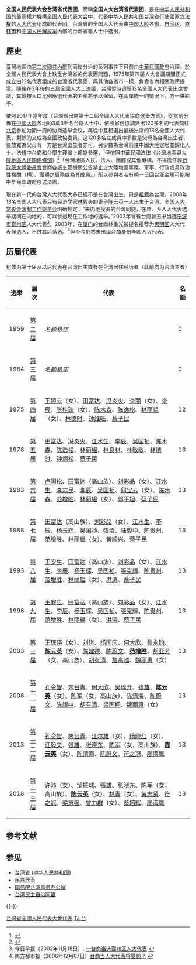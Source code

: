 {{Pathnav|全国人民代表大会|全国人民代表大会代表}}
{{Infobox constituency
|name              = 台湾省代表团
|type              = [[全国人民代表大会|全国人民代表大会]]
|constituency_link = 
|parl_name         = <!-- name of the law making body -->
|map1              = 
|map_size          = 
|image             = File:China Taiwan.svg
|map_entity        = 
|map_year          = 
|caption           = 中華人民共和國主张之台湾省的范围
|district_label    = [[选区|选举单位]]
|district          = [[中华人民共和国台湾省|台湾省]]
|region_label      = [[选举人|选举人]]数量
|region            = 122人<small>（协商选举会议成员）</small>
|population        = 23,550,077<small>（统治权未及）</small>
|electorate        = 
|towns             = [[中华人民共和国|中华人民共和国]]全境
|future            = 
|year              = 1975年
|abolished_label   = 
|abolished         = 
|members_label     = 代表团团长
|members           = [[黃志賢_(政治人物)|黄志贤]]
|seats             = 13
|elects_howmany    = 
|local_council_label = [[地方各级人民代表大会|省级人大]]
|local_council     = 暂无
|next              = 
|previous          = 
|blank1_name       = 选举方式
|blank1_info       = 由协商选举会议产生
}}

'''全国人民代表大会台湾省代表团'''，簡稱'''全国人大台湾省代表团'''，是在[[中华人民共和国|中华人民共和国]]的最高權力機構[[全国人民代表大会|全国人民代表大会]]中，代表中华人民共和国[[台湾省_(中华人民共和国)|台灣省]]行使國家[[立法權|立法權]]的[[人大代表|人大代表]]组成的代表团。台灣省的全国人大代表由[[中国大陸|中国大陸]]各[[省级行政区|省]]、[[自治区|自治区]]、[[直辖市|直辖市]]和[[中国人民解放军|中国人民解放军]]內部的台灣省籍人士中选出。

== 歷史 ==
臺灣地區由[[第二次國共內戰|第二次國共內戰]]到兩岸分治的系列事件下目前由[[中華民國政府|中華民國政府]]治理，於全國人民代表大會上缺乏台灣省的代表團問題，1975年第四屆人大會議期間正式成立由12名代表组成的台灣省代表團，與其他各省市一樣，負責省內相關政策提案。隨後在3年後的五屆全國人大上決議，台灣暫時選舉13名全國人大代表出席會議，其餘按人口比例應選代表的名額將予以保留，在兩岸統一的情況下，方一併給予。

依照2017年當年度《台灣省出席第十二屆全國人大代表協商選舉方案》，從當前分佈在[[中國大陸|中國大陸]]各地約3萬3千名台籍人士中，依照省份協調派出120多名的代表前往[[北京|北京]]参加为期一周的协商选举会议，再從中互相選出最後出席的13名全國人大代表，剩餘的又成為全國政協委員。这120多名左成員中多數是父母為台灣出生者，後放寬為父母有一方是台灣出生者亦可，另少數為台灣前往中國大陸定居並歸化人士。法規中台商和台學生理論上都能參選，<ref>{{Cite web |url=http://www.chinatimes.com/realtimenews/20170311002891-260409 |title=中時 - 台省代表團從何而來？ |accessdate=2017-03-11 |archive-date=2017-03-11 |archive-url=https://web.archive.org/web/20170311095451/http://www.chinatimes.com/realtimenews/20170311002891-260409 |dead-url=no }}</ref>但依照[[中華民國法律|中華民國法律]]《[[台灣地區與大陸地區人民關係條例|台灣地區與大陸地區人民關係條例]]》<ref>{{Cite web |url=http://dailynews.sina.com/bg/chn/chnpolitics/sinacn/20170310/19597766605.html |title=新浪 - 揭秘:人大台灣省代表團 |accessdate=2017-03-11 |archive-date=2017-03-12 |archive-url=https://web.archive.org/web/20170312063744/http://dailynews.sina.com/bg/chn/chnpolitics/sinacn/20170310/19597766605.html |dead-url=no }}</ref>「台灣地區人民、法人、團體或其他機構，不得擔任經[[行政院大陸委員會|行政院大陸委員會]]會商各該主管機關公告禁止之大陸地區黨務、軍事、行政或具政治性機關（構）、團體之職務或為其成員。」所以參與者若有朝一日回台澎金馬可能被中华民国政府移送法辦。

現在新一代的台灣人大代表大多已經不是在台灣出生，只是[[籍貫|祖籍]]為台灣，2008年13名全国人大代表只有经济学家[[林毅夫|林毅夫]]的妻子[[陈云英|陈云英]]一人出生于[[台湾|台湾]]。[[全国人大常委会法制工作委员会|全国人大常委会法制工作委员会]]明确规定：“来内地投资的台湾同胞，在县、乡人大代表选举期间在内地的，可以参加现在工作地的选举。”2002年曾有台商曾玉书当选[[宁波市|宁波市]][[鄞州区|鄞州区]]人大代表<ref>今日早报（2002年11月18日）. [http://news.sina.com.cn/s/2002-11-18/1223810351.html 一台商当选鄞州区人大代表] {{Wayback|url=http://news.sina.com.cn/s/2002-11-18/1223810351.html |date=20180305202652 }}</ref>。2008年，在[[厦门|厦门]]的台商林重光被提名推荐为[[思明区|思明区]]人大代表候选人，不过其后落选。<ref>南方都市报（2006年12月07日）[http://news.sina.com.cn/o/2006-12-07/090110705035s.shtml 台商当人大代表将受罚？] {{Wayback|url=http://news.sina.com.cn/o/2006-12-07/090110705035s.shtml |date=20140714223524 }}</ref>但至今仍然未出现[[台商|台商]]身份全国人大代表。

== 历届代表 ==
粗体为第十届及以后代表在台湾出生或有在台湾居住经历者（此前均为台湾生者）
{| class="wikitable"
|-
! style="width: 5%" |选举
! style="width: 8%" |届次
! 代表
! 名额
|-
! 1959
! [[第二届全国人民代表大会代表名单|第二届]]
| ''名额悬空''
| 0
|-
! 1964
! [[第三届全国人民代表大会代表名单|第三届]]
| ''名额悬空''
| 0
|-
! 1975
! [[第四届全国人民代表大会代表名单|第四届]]
| [[王碧云|王碧云]]（女）、[[田富达|田富达]]、[[冯炎火|冯炎火]]、[[李丽|李丽]]（女）、[[李辰|李辰]]、[[张桂珠|张桂珠]]（女）、[[陈木森|陈木森]]、[[陳逸松_(律師)|陈逸松]]、[[林丽韫|林丽韫]]（女）、[[林德时|林德时]]、[[钟维旺|钟维旺]]、[[蔡子民|蔡子民]]
| 12
|-
! 1978
! [[第五届全国人民代表大会代表名单|第五届]]
| [[田富达|田富达]]、[[冯炎火|冯炎火]]、[[江水生|江水生]]、[[李辰|李辰]]、[[吴国祯|吴国祯]]、[[陈木森|陈木森]]、[[陳逸松_(律師)|陈逸松]]、[[林丽韫|林丽韫]]、[[林良材|林良材]]、[[林敏敏|林敏敏]]、[[林德时|林德时]]、[[钟炳松|钟炳松]]、[[蔡子民|蔡子民]]
| 13
|-
! 1983
! [[第六届全国人民代表大会代表名单|第六届]]
| [[卢国松|卢国松]]、[[田富达|田富达]]（高山族）、[[刘彩品|刘彩品]]（女）、[[江水生|江水生]]、[[李志民|李志民]]、[[李辰|李辰]]、[[吴国祯|吴国祯]]、[[邱宝云|邱宝云]]（女）、[[陈木森|陈木森]]、[[范增胜|范增胜]]、[[林丽韫|林丽韫]]（女）、[[郭平坦|郭平坦]]、[[蔡子民|蔡子民]]
| 13
|-
! 1988
! [[第七届全国人民代表大会代表名单|第七届]]
| [[田富达|田富达]]（高山族）、[[刘彩品|刘彩品]]（女）、[[江水生|江水生]]、[[李辰|李辰]]、[[杨玉辉|杨玉辉]]、[[吴国祯|吴国祯]]、[[張洽_(1934)|張洽]]、[[陆毅中|陆毅中]]、[[陈贵州|陈贵州]]、[[范增胜|范增胜]]、[[林丽韫|林丽韫]]（女）、[[黄顺兴|黄顺兴]]、[[蔡子民|蔡子民]]
| 13
|-
! 1993
! [[第八届全国人民代表大会代表名单|第八届]]
| [[王安生|王安生]]、[[田富达|田富达]]（高山族）、[[刘彩品|刘彩品]]（女）、[[江水生|江水生]]、[[李辰|李辰]]、[[杨玉辉|杨玉辉]]、[[吴国祯|吴国祯]]、[[張克輝|張克輝]]、[[陈贵州|陈贵州]]、[[范增胜|范增胜]]、[[林丽韫|林丽韫]]（女）、[[洪涛|洪涛]]、[[蔡子民|蔡子民]]
| 13
|-
! 1998
! [[第九届全国人民代表大会代表名单|第九届]]
| [[王安生|王安生]]、[[田富达|田富达]]（高山族）、[[刘彩品|刘彩品]]（女）、[[江水生|江水生]]、[[李辰|李辰]]、[[杨玉辉|杨玉辉]]、[[吴国祯|吴国祯]]、[[張克輝|張克輝]]、[[陈贵州|陈贵州]]、[[范增胜|范增胜]]、[[林丽韫|林丽韫]]（女）、[[洪涛|洪涛]]、[[蔡子民|蔡子民]]
| 13
|-
! 2003
! [[第十届全国人民代表大会代表名单|第十届]]
| [[王琼瑛|王琼瑛]]（女）、[[刘琪|刘琪]]、[[杨国庆_(1936年)|杨国庆]]、[[何大欣|何大欣]]、[[张永钧|张永钧]]、'''[[陈云英|陈云英]]'''（女）、[[陈建德|陈建德]]、[[陈蔚文|陈蔚文]]、'''[[范增胜|范增胜]]'''、[[胡亚芳|胡亚芳]]（女，高山族）、[[胡有清|胡有清]]、[[詹高越|詹高越]]、[[魏丽惠|魏丽惠]]（女）
| 13
|-
! 2008
! [[第十一届全国人民代表大会代表名单|第十一届]]
| [[孔令智|孔令智]]、[[朱台青|朱台青]]、[[何大欣|何大欣]]、[[吴琼开|吴琼开]]、[[张雄|张雄]]、'''[[陈云英|陈云英]]'''（女）、[[陈军_(1959年)|陈军]]（女，高山族）、[[陈清海|陈清海]]、[[陈蔚文|陈蔚文]]、[[陈耀中|陈耀中]]、[[胡有清|胡有清]]、[[梁国扬|梁国扬]]、[[魏丽惠|魏丽惠]]（女）
| 13
|-
! 2013
! [[第十二届全国人民代表大会代表名单|第十二届]]
| [[孔令智|孔令智]]、[[朱台青|朱台青]]、[[江尔雄|江尔雄]]（女）、[[杨晓红|杨晓红]]（女）、[[汪毅夫|汪毅夫]]、[[张雄|张雄]]、[[张晓东_(1965年)|张晓东]]、[[陈军_(1959年)|陈军]]（女，高山族）、'''[[陈云英|陈云英]]'''（女）、[[陈清海|陈清海]]、[[陈蔚文|陈蔚文]]、[[符之冠|符之冠]]、[[廖海鹰|廖海鹰]]
| 13
|-
! 2018
! [[第十三届全国人民代表大会代表名单|第十三届]]
| [[许沛|许沛]]（女）、[[邹振球|邹振球]]、[[张雄_(科学家)|張雄]]、[[张晓东_(1965年)|张晓东]]、[[陈军_(1959年)|陈军]]（女，高山族）、'''[[陈云英|陈云英]]'''（女）、[[林青_(中國)|林青]]（女）、[[黄志贤_(政治人物)|黄志贤]]、[[符之冠|符之冠]]、[[梁志强_(中國)|梁志强]]、[[曾力群|曾力群]]（女）、[[蔡培辉|蔡培辉]]、[[廖海鹰|廖海鹰]]
| 13
|}

== 参考文献 ==
{{Reflist}}

== 参见 ==
{{Portal box|中华人民共和国|台湾|政治}}
* [[台湾省_(中华人民共和国)|台湾省 (中华人民共和国)]]
* [[民意代表|民意代表]]
* [[国务院台湾事务办公室|国务院台湾事务办公室]]
*[[台湾民主自治同盟|台湾民主自治同盟]]

{{-}}
{{全国人民代表大会}}
{{全国人民代表大会代表团}}

[[Category:台灣省全國人民代表大會代表|]]
[[Category:台灣海峽兩岸關係組織|Tai台]]